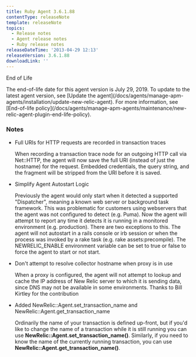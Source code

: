 ```yaml
---
title: Ruby Agent 3.6.1.88
contentType: releaseNote
template: releaseNote
topics:
  - Release notes
  - Agent release notes
  - Ruby release notes
releaseDateTime: '2013-04-29 12:13'
releaseVersion: 3.6.1.88
downloadLink: ''
---
```


End of Life

<Callout variant="important">
  The end-of-life date for this agent version is July 29, 2019. To update to the latest agent version, see [Update the agent](/docs/agents/manage-apm-agents/installation/update-new-relic-agent). For more information, see [End-of-life policy](/docs/agents/manage-apm-agents/maintenance/new-relic-agent-plugin-end-life-policy).
</Callout>

### Notes

* Full URIs for HTTP requests are recorded in transaction traces

  When recording a transaction trace node for an outgoing HTTP call via Net::HTTP, the agent will now save the full URI (instead of just the hostname) for the request. Embedded credentials, the query string, and the fragment will be stripped from the URI before it is saved.
* Simplify Agent Autostart Logic

  Previously the agent would only start when it detected a supported "Dispatcher", meaning a known web server or background task framework. This was problematic for customers using webservers that the agent was not configured to detect (e.g. Puma). Now the agent will attempt to report any time it detects it is running in a monitored environment (e.g. production). There are two exceptions to this. The agent will not autostart in a rails console or irb session or when the process was invoked by a rake task (e.g. rake assets:precompile). The NEWRELIC_ENABLE environment variable can be set to true or false to force the agent to start or not start.
* Don't attempt to resolve collector hostname when proxy is in use

  When a proxy is configured, the agent will not attempt to lookup and cache the IP address of New Relic server to which it is sending data, since DNS may not be available in some environments. Thanks to Bill Kirtley for the contribution
* Added NewRelic::Agent.set_transaction_name and NewRelic::Agent.get_transaction_name

  Ordinarily the name of your transaction is defined up-front, but if you'd like to change the name of a transaction while it is still running you can use **NewRelic::Agent.set_transaction_name()**. Similarly, if you need to know the name of the currently running transaction, you can use **NewRelic::Agent.get_transaction_name()**.
